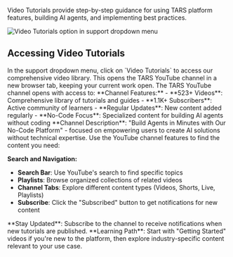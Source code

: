 Video Tutorials provide step-by-step guidance for using TARS platform features, building AI agents, and implementing best practices.

<Frame>
  <img
    src="/images/dashboard/support/step-2-video-tutorials.png"
    alt="Video Tutorials option in support dropdown menu"
  />
</Frame>

## Accessing Video Tutorials

<Steps>
<Step title="Click Video Tutorials" icon="play">
  In the support dropdown menu, click on `Video Tutorials` to access our comprehensive video library.
  
  <Check>
  This opens the TARS YouTube channel in a new browser tab, keeping your current work open.
  </Check>
</Step>

<Step title="Explore YouTube Channel" icon="youtube">
  The TARS YouTube channel opens with access to: **Channel Features:** - **523+
  Videos**: Comprehensive library of tutorials and guides - **1.1K+
  Subscribers**: Active community of learners - **Regular Updates**: New content
  added regularly - **No-Code Focus**: Specialized content for building AI
  agents without coding
  <Info>
    **Channel Description**: "Build Agents in Minutes with Our No-Code Platform"
    - focused on empowering users to create AI solutions without technical
    expertise.
  </Info>
</Step>

<Step title="Find Relevant Content" icon="magnifying-glass">
  Use the YouTube channel features to find the content you need:
  
  **Search and Navigation:**
  - **Search Bar**: Use YouTube's search to find specific topics
  - **Playlists**: Browse organized collections of related videos
  - **Channel Tabs**: Explore different content types (Videos, Shorts, Live, Playlists)
  - **Subscribe**: Click the "Subscribed" button to get notifications for new content
  
  
  <Tip>
  **Stay Updated**: Subscribe to the channel to receive notifications when new tutorials are published.
  </Tip>
</Step>
</Steps>

<Tip>
  **Learning Path**: Start with "Getting Started" videos if you're new to the
  platform, then explore industry-specific content relevant to your use case.
</Tip>

